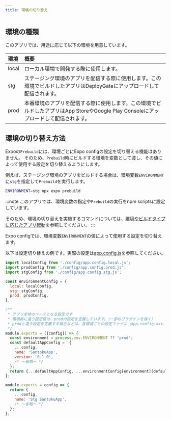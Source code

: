 ```yaml
---
title: 環境の切り替え
---
```


## 環境の種類

このアプリでは、用途に応じて以下の環境を用意しています。

| 環境 | 概要 |
|:--|:--|
| local | ローカル環境で開発する際に使用します。 |
| stg | ステージング環境のアプリを配信する際に使用します。この環境でビルドしたアプリはDeployGateにアップロードして配信されます。 |
| prod | 本番環境のアプリを配信する際に使用します。この環境でビルドしたアプリはApp StoreやGoogle Play Consoleにアップロードして配信されます。|

## 環境の切り替え方法

Expoの`Prebuild`には、環境ごとにExpo configの設定を切り替える機能はありません。
そのため、`Prebuild`時にビルドする環境を変数として渡し、その値によって使用する設定を切り替えるようにします。

例えば、ステージング環境のアプリをビルドする場合は、環境変数`ENVIRONMENT`に`stg`を指定して`Prebuild`を実行します。

```bash
ENVIRONMENT=stg npx expo prebuild
```

:::note
このアプリでは、環境変数の指定や`Prebuild`の実行をnpm scriptsに設定しています。

そのため、環境の切り替えを実施するコマンドについては、[環境やビルドタイプに応じたアプリ起動](./app-launch-per-build-settings)を参照してください。
:::

Expo configでは、環境変数`ENVIRONMENT`の値によって使用する設定を切り替えます。

以下は設定切り替えの例です。実際の設定は[app.config.js](https://github.com/{@inject:organization}/mobile-app-crib-notes/tree/master/example-app/SantokuApp/app.config.js)を参照してください。

```javascript title=app.config.js
import localConfig from './config/app.config.local.js';
import prodConfig from './config/app.config.prod.js';
import stgConfig from './config/app.config.stg.js';

const environmentConfig = {
  local: localConfig,
  stg: stgConfig,
  prod: prodConfig,
};

/**
 * アプリ全体のベースとなる設定です
 * 環境毎に違う設定値は、prodの設定を定義しています。（一部のプラグインを除く）
 * prodと違う設定を定義する場合などは、各環境ごとの設定ファイル（app.config.xxx.json）で再定義してください。
 */
module.exports = ({config}) => {
  const environment = process.env.ENVIRONMENT ?? 'prod';
  const defaultAppConfig =  {
    ...config,
    name: 'SantokuApp',
    version: '0.1.0',
    /* ～省略～ */
  };
  return {...defaultAppConfig, ...environmentConfig[environment](defaultAppConfig)};
};
```

```javascript title=app.config.stg.js
module.exports = config => {
  return {
    ...config,
    name: 'Stg SantokuApp',
    /* ～省略～ */
  };
};
```
